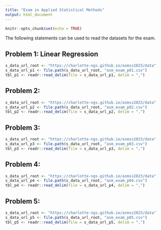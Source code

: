 ```yaml
---
title: "Exam in Applied Statistical Methods"
output: html_document
---
```


```r
knitr::opts_chunk$set(echo = TRUE)
```

The following statements can be used to read the datasets for the exam.


## Problem 1: Linear Regression

```r
s_data_url_root <- "https://charlotte-ngs.github.io/asmss2023/data"
s_data_url_p1 <- file.path(s_data_url_root, "asm_exam_p01.csv")
tbl_p1 <- readr::read_delim(file = s_data_url_p1, delim = ",")
```


## Problem 2: 

```r
s_data_url_root <- "https://charlotte-ngs.github.io/asmss2023/data"
s_data_url_p2 <- file.path(s_data_url_root, "asm_exam_p02.csv")
tbl_p2 <- readr::read_delim(file = s_data_url_p2, delim = ",")
```

## Problem 3: 

```r
s_data_url_root <- "https://charlotte-ngs.github.io/asmss2023/data"
s_data_url_p3 <- file.path(s_data_url_root, "asm_exam_p03.csv")
tbl_p3 <- readr::read_delim(file = s_data_url_p3, delim = ",")
```


## Problem 4:

```r
s_data_url_root <- "https://charlotte-ngs.github.io/asmss2023/data"
s_data_url_p4 <- file.path(s_data_url_root, "asm_exam_p04.csv")
tbl_p4 <- readr::read_delim(file = s_data_url_p4, delim = ",")
```


## Problem 5:

```r
s_data_url_root <- "https://charlotte-ngs.github.io/asmss2023/data"
s_data_url_p5 <- file.path(s_data_url_root, "asm_exam_p05.csv")
tbl_p5 <- readr::read_delim(file = s_data_url_p5, delim = ",")
```